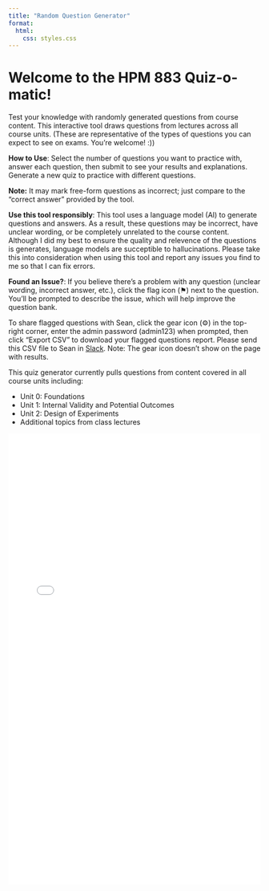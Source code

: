 ```yaml
---
title: "Random Question Generator"
format: 
  html:
    css: styles.css
---
```


# Welcome to the HPM 883 Quiz-o-matic!

Test your knowledge with randomly generated questions from course content. This interactive tool draws questions from lectures across all course units. (These are representative of the types of questions you can expect to see on exams. You're welcome! :))

::: callout-tip
**How to Use**: Select the number of questions you want to practice with, answer each question, then submit to see your results and explanations. Generate a new quiz to practice with different questions.

**Note:** It may mark free-form questions as incorrect; just compare to the "correct answer" provided by the tool.
:::

::: callout-important
**Use this tool responsibly**: This tool uses a language model (AI) to generate questions and answers. As a result, these questions may be incorrect, have unclear wording, or be completely unrelated to the course content. Although I did my best to ensure the quality and relevence of the questions is generates, language models are succeptible to hallucinations. Please take this into consideration when using this tool and report any issues you find to me so that I can fix errors.

**Found an Issue?**: If you believe there's a problem with any question (unclear wording, incorrect answer, etc.), click the flag icon (⚑) next to the question. You'll be prompted to describe the issue, which will help improve the question bank.

To share flagged questions with Sean, click the gear icon (⚙️) in the top-right corner, enter the admin password (admin123) when prompted, then click "Export CSV" to download your flagged questions report. Please send this CSV file to Sean in [Slack](https://hpm883.slack.com). Note: The gear icon doesn't show on the page with results.
:::

::: callout-note
This quiz generator currently pulls questions from content covered in all course units including:

-   Unit 0: Foundations
-   Unit 1: Internal Validity and Potential Outcomes
-   Unit 2: Design of Experiments
-   Additional topics from class lectures
:::

```{=html}
<iframe src="quiz.html" width="100%" height="900px" frameborder="0" style="max-width: 800px; display: block; margin: 0 auto;"></iframe>
```